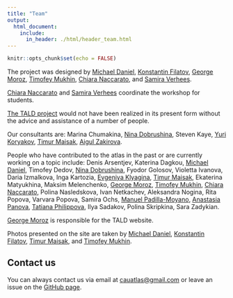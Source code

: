 ```yaml
---
title: "Team"
output:
  html_document:
    include:
      in_header: ./html/header_team.html
---
```


```r
knitr::opts_chunk$set(echo = FALSE)
```

The project was designed by [Michael Daniel](https://orcid.org/0000-0002-2091-5713), [Konstantin Filatov](https://orcid.org/0000-0002-0706-9161), [George Moroz](https://orcid.org/0000-0003-1990-6083), [Timofey Mukhin](https://orcid.org/orcid=0000-0002-4637-0627), [Chiara Naccarato](https://orcid.org/0000-0003-0017-6316), and [Samira Verhees](https://orcid.org/0000-0002-3479-7420).

[Chiara Naccarato](https://orcid.org/0000-0003-0017-6316) and [Samira Verhees](https://orcid.org/0000-0002-3479-7420) coordinate the workshop for students.

[The TALD project](https://ilcl.hse.ru/en/projects/) would not have been realized in its present form without the advice and assistance of a number of people.

Our consultants are: Marina Chumakina, [Nina Dobrushina](https://orcid.org/0000-0002-4559-4274), Steven Kaye, [Yuri Koryakov](https://orcid.org/0000-0003-3962-3312), [Timur Maisak](https://orcid.org/0000-0001-6794-0978), [Aigul Zakirova](https://orcid.org/0000-0003-4780-2732).

People who have contributed to the atlas in the past or are currently working on a topic include: Denis Arsentjev, Katerina Dagkou, [Michael Daniel](https://orcid.org/0000-0002-2091-5713), Timofey Dedov, [Nina Dobrushina](https://orcid.org/0000-0002-4559-4274), Fyodor Golosov, Violetta Ivanova, Daria Izmalkova, Inga Kartozia, [Evgeniya Klyagina](https://orcid.org/0000-0003-4720-8039), [Timur Maisak](https://orcid.org/0000-0001-6794-0978), Ekaterina Matyukhina, Maksim Melenchenko, [George Moroz](https://orcid.org/0000-0003-1990-6083), [Timofey Mukhin](https://orcid.org/orcid=0000-0002-4637-0627), [Chiara Naccarato](https://orcid.org/0000-0003-0017-6316), Polina Nasledskova, Ivan Netkachev, Aleksandra Nogina, Rita Popova, Varvara Popova, Samira Ochs, [Manuel Padilla-Moyano](https://orcid.org/0000-0002-2051-2885), [Anastasia Panova](https://orcid.org/0000-0003-0793-671X), [Tatiana Philippova](https://orcid.org/0000-0002-9594-0833), Ilya Sadakov, Polina Skripkina, Sara Zadykian.

[George Moroz](https://orcid.org/0000-0003-1990-6083) is responsible for the TALD website.

Photos presented on the site are taken by [Michael Daniel](https://orcid.org/0000-0002-2091-5713), [Konstantin Filatov](https://orcid.org/0000-0002-0706-9161), [Timur Maisak](https://orcid.org/0000-0001-6794-0978), and [Timofey Mukhin](https://orcid.org/orcid=0000-0002-4637-0627).

## Contact us

You can always contact us via email at <cauatlas@gmail.com> or leave an issue on the [GitHub page](https://github.com/LingConLab/TALD).
